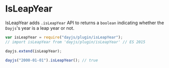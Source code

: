 # IsLeapYear

IsLeapYear adds `.isLeapYear` API to returns a `boolean` indicating whether the `Dayjs`'s year is a leap year or not.

```javascript
var isLeapYear = require("dayjs/plugin/isLeapYear");
// import isLeapYear from 'dayjs/plugin/isLeapYear' // ES 2015

dayjs.extend(isLeapYear);

dayjs("2000-01-01").isLeapYear(); // true
```